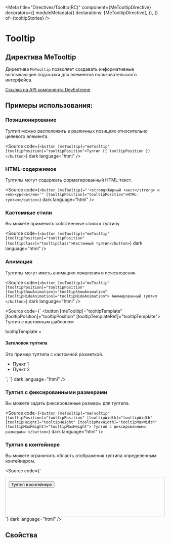
<Meta
  title="Directives/Tooltip(RC)"
  component={MeTooltipDirective}
  decorators={[
    moduleMetadata({
      declarations: [MeTooltipDirective],
    }),
  ]}
  of={tooltipStories}
/>

# Tooltip

## Директива MeTooltip

Директива `MeTooltip` позволяет создавать информативные всплывающие подсказки для элементов пользовательского интерфейса.

[Ссылка на API компонента DevExtreme](https://js.devexpress.com/Documentation/ApiReference/UI_Components/dxTooltip/)

<Story of={tooltipStories.Basic} />

<Controls of={tooltipStories.Basic} />

## Примеры использования:

### Позиционирование

Тултип можно расположить в различных позициях относительно целевого элемента.

<Story of={tooltipStories.Positioning} />

<Source
  code={`<button [meTooltip]="meTooltip" [tooltipPosition]="tooltipPosition">Тултип {{ tooltipPosition }}</button>`}
  dark
  language="html"
/>

### HTML-содержимое

Тултипы могут содержать форматированный HTML-текст.

<Story of={tooltipStories.HTMLContent} />

<Source
  code={`<button [meTooltip]="'<strong>Жирный текст</strong> и <em>курсив</em>'" [tooltipPosition]="tooltipPosition">HTML-тултип</button>`}
  dark
  language="html"
/>

### Кастомные стили

Вы можете применить собственные стили к тултипу.

<Story of={tooltipStories.CustomStyles} />

<Source
  code={`<button [meTooltip]="meTooltip" [tooltipPosition]="tooltipPosition" [tooltipClass]="tooltipClass">Кастомный тултип</button>`}
  dark
  language="html"
/>

### Анимация

Тултипы могут иметь анимацию появления и исчезновения.

<Story of={tooltipStories.WithAnimation} />

<Source
  code={`
<button
  [meTooltip]="meTooltip"
  [tooltipPosition]="tooltipPosition"
  [tooltipShowAnimation]="tooltipShowAnimation"
  [tooltipHideAnimation]="tooltipHideAnimation">
  Анимированный тултип
</button>
  `}
  dark
  language="html"
/>

<Story of={tooltipStories.CustomTemplate} />

<Source
  code={`
<button [meTooltip]="tooltipTemplate"
        [tooltipPosition]="tooltipPosition"
        [tooltipTemplateRef]="tooltipTemplate">
  Тултип с кастомным шаблоном
</button>

  <!-- В компоненте: -->
  tooltipTemplate = \`
    <div>
      <h4>Заголовок тултипа</h4>
      <p>Это пример тултипа с кастомной разметкой.</p>
      <ul>
        <li>Пункт 1</li>
        <li>Пункт 2</li>
      </ul>
    </div>
  \`;
`}
  dark
  language="html"
/>
### Тултип с фиксированными размерами

Вы можете задать фиксированные размеры для тултипа.

<Story of={tooltipStories.CustomSizedTooltip} />

<Source
  code={`
<button [meTooltip]="meTooltip"
  [tooltipPosition]="tooltipPosition"
  [tooltipWidth]="tooltipWidth"
  [tooltipHeight]="tooltipHeight"
  [tooltipMaxWidth]="tooltipMaxWidth"
  [tooltipMaxHeight]="tooltipMaxHeight">
  Тултип с фиксированными размерами
  </button>
  `}
  dark
  language="html"
/>

### Тултип в контейнере

Вы можете ограничить область отображения тултипа определенным контейнером.

  <Story of={tooltipStories.ContainerTooltip} />

  <Source
    code={`
  <div id="tooltipContainer" style="position: relative; height: 100px; border: 1px solid #ccc; padding: 10px;">
  <button [meTooltip]="meTooltip"
  [tooltipPosition]="tooltipPosition">
  Тултип в контейнере
  </button>
  </div>
  `}
  dark
  language="html"
/>

## Свойства

<Controls of={tooltipStories.Basic} />
